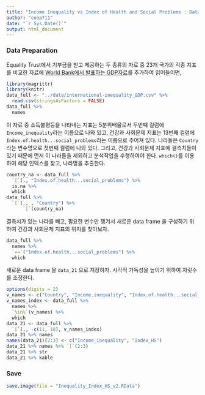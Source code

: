 ```yaml
---
title: "Income Inequality vs Index of Health and Social Problems : Data with Piping"
author: "coop711"
date: "`r Sys.Date()`"
output: html_document
---
```


### Data Preparation

Equality Trust에서 기부금을 받고 제공하는 두 종류의 자료 중 23개 국가의 각종 지표를 비교한 자료에 [World Bank에서 발표하는 GDP자료](https://en.wikipedia.org/wiki/List_of_countries_by_GDP_(PPP)_per_capita)를 추가하여 읽어들이면,

```r
library(magrittr)
library(knitr)
data_full <- "../data/international-inequality_GDP.csv" %>%
  read.csv(stringsAsFactors = FALSE)
data_full %>% 
  names
```

이 자료 중 소득불평등을 나타내는 지표는 5분위배율로서 두번째 컬럼에 `Income_inequality`라는 이름으로 나와 있고, 건강과 사회문제 지표는 13번째 컬럼에 `Index.of.health...social_problems`라는 이름으로 주어져 있다. 나라들은 `Country`라는 변수명으로 첫번째 컬럼에 나와 있다. 그리고, 건강과 사회문제 지표에 결측치들이 있기 때문에 먼저 이 나라들을 제외하고 분석작업을 수행하여야 한다.
`which()`를 이용하여 해당 인덱스를 찾고, 나라명을 추출한다.

```r
country_na <- data_full %>% 
  `[`(., "Index.of.health...social_problems") %>% 
  is.na %>% 
  which
data_full %>% 
  `[`(., , "Country") %>% 
      `[`(country_na)
```

결측치가 있는 나라를 빼고, 필요한 변수만 챙겨서 새로운 data frame 을 구성하기 위하여 건강과 사회문제 지표의 위치를 찾아보자.

```r
data_full %>% 
  names %>%
  `==`("Index.of.health...social_problems") %>%
  which
```

새로운 data frame 을 `data_21` 으로 저장하자. 시각적 가독성을 높이기 위하여 자릿수를 조정한다.

```r
options(digits = 2)
v_names <- c("Country", "Income.inequality", "Index.of.health...social_problems", "GDP_WB")
v_names_index <- data_full %>% 
  names %>% 
  `%in%`(v_names) %>%
  which 
data_21 <- data_full %>%
  `[`(., -c(11, 18), v_names_index)
data_21 %>% names
names(data_21)[2:3] <- c("Income_inequality", "Index_HS")
data_21 %>% names %>% `[`(2:3)
data_21 %>% str
data_21 %>% kable
```

### Save

```r
save.image(file = "Inequality_Index_HS_v2.RData")
```











